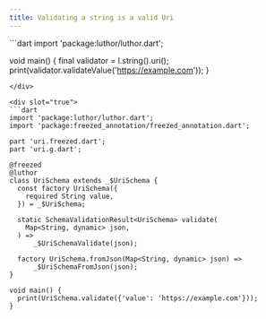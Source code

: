 ```yaml
---
title: Validating a string is a valid Uri
---
```



<CodeGenContentSwitcher>
<div slot="false">
```dart
import 'package:luthor/luthor.dart';

void main() { 
  final validator = l.string().uri();
  print(validator.validateValue('https://example.com'));
}
```
</div>

<div slot="true">
```dart
import 'package:luthor/luthor.dart';
import 'package:freezed_annotation/freezed_annotation.dart';

part 'uri.freezed.dart';
part 'uri.g.dart';

@freezed
@luthor
class UriSchema extends _$UriSchema {
  const factory UriSchema({
    required String value,
  }) = _$UriSchema;

  static SchemaValidationResult<UriSchema> validate(
    Map<String, dynamic> json,
  ) =>
      _$UriSchemaValidate(json);
  
  factory UriSchema.fromJson(Map<String, dynamic> json) =>
      _$UriSchemaFromJson(json);
}

void main() {
  print(UriSchema.validate({'value': 'https://example.com'}));
}
```
</div>
</CodeGenContentSwitcher>